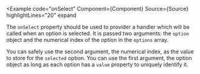 
<Example
  code="onSelect"
  Component={Component}
  Source={Source}
  highlightLines="20"
  expand
>
  The `onSelect` property should be used to provider a handler which will be
  called when an option is selected.  It is passed two arguments: the `option`
  object and the numerical index of the option in the `options` array.

  You can safely use the second argument, the numerical index, as the value to
  store for the `selected` option.  You can use the first argument, the option
  object as long as each option has a `value` property to uniquely identify it.
</Example>
